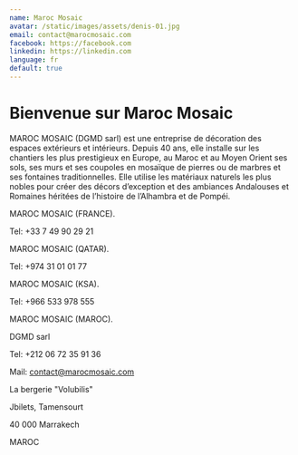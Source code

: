 ```yaml
---
name: Maroc Mosaic
avatar: /static/images/assets/denis-01.jpg
email: contact@marocmosaic.com
facebook: https://facebook.com
linkedin: https://linkedin.com
language: fr
default: true
---
```


# Bienvenue sur Maroc Mosaic

MAROC MOSAIC (DGMD sarl) est une entreprise de décoration des espaces extérieurs et intérieurs. Depuis 40 ans, elle installe sur les chantiers les plus prestigieux en Europe, au Maroc et au Moyen Orient ses sols, ses murs et ses coupoles en mosaïque de pierres ou de marbres et ses fontaines traditionnelles. Elle utilise les matériaux naturels les plus nobles pour créer des décors d’exception et des ambiances Andalouses et Romaines héritées de l’histoire de l’Alhambra et de Pompéi.

MAROC MOSAIC (FRANCE).

Tel: +33 7 49 90 29 21

MAROC MOSAIC (QATAR).

Tel: +974 31 01 01 77

MAROC MOSAIC (KSA).

Tel: +966 533 978 555

MAROC MOSAIC (MAROC).

DGMD sarl

Tel: +212 06 72 35 91 36

Mail: contact@marocmosaic.com

La bergerie "Volubilis"

Jbilets, Tamensourt

40 000 Marrakech

MAROC